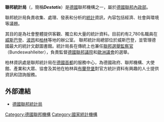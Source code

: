 {{noteTA|G1=德国地名}}
{{Infobox Government agency
|agency_name     = 聯邦統計局
|nativename      = Statistisches Bundesamt
|logo            = Destatis logo.png
|logo_caption    =
|seal            =
|seal_width      =
|seal_caption    =
|headquarters    = Gustav-Stresemann-Ring 11, D-65189, [[威斯巴登|威斯巴登]]
|latd            = 50
|latm            = 04
|lats            = 16
|latNS           = N
|longd           = 8
|longm           = 15
|longs           = 08
|longEW          = E
|region_code     = DE-HE
|formed          = 1953年7月3日
|preceding       =
|dissolved       =
|superseding     =
|jurisdiction    = [[德國政府|德國]]
|employees       = 2800人
|budget          =
|minister1_name  =[[沃爾夫岡·朔伊布勒|沃爾夫岡·朔伊布勒]]
|minister1_pfo   =[[德國聯邦內政部長|德國聯邦內政部長]]
|chief1_name     = Roderich Egeler
|chief1_position = 局長
|chief2_name     =
|chief2_position =
|parent_agency   = [[德國聯邦內政部|德國聯邦內政部]]
|child1_agency   =
|child2_agency   =
|website         = [http://www.destatis.de www.destatis.de]
|footnotes       =
}}
'''聯邦統計局'''（{{lang-de|'''Statistisches Bundesamt'''}}，簡稱'''''Destatis'''''）是[[德國|德國]]聯邦機構之一，屬於[[德國聯邦內政部|德國聯邦內政部]]。

聯邦統計局負責收集、處理、發表和分析的[[統計|統計]]資訊，內容包括經濟、社會與環境等議題。

其目的是為社會整體提供客觀、獨立和大量的統計資料。目前約有2,780名職員在[[威斯巴登|威斯巴登]]、[[波昂|波昂]]和[[柏林|柏林]]等地的辦公室。
聯邦統計局總部位於威斯巴登，並管理德國最大的統計文獻圖書館。統計局長在傳統上也兼任[[聯邦選舉監察官|聯邦選舉監察官]]（Bundeswahlleiter），負責監督[[德國聯邦議院|德國聯邦議院]]和[[歐洲議會|歐洲議會]]的選舉。

柏林資訊處是聯邦統計局在[[柏林|德國首都]]的服務中心，為德國政府、聯邦機構、大使館、產業和大眾、協會及其他在柏林與[[布蘭登堡|布蘭登堡]]對官方統計資料有興趣的人士提供資訊和諮詢服務。

== 外部連結 ==
* [http://www.destatis.de/ 德國聯邦統計局] {{Wayback|url=http://www.destatis.de/ |date=20111114151644 }}
{{Authority control}}
{{德國小作品}}
{{政府小作品}}

{{欧洲国家统计机构}}
[[Category:德國聯邦機構|Category:德國聯邦機構]]
[[Category:國家統計機構|Category:國家統計機構]]